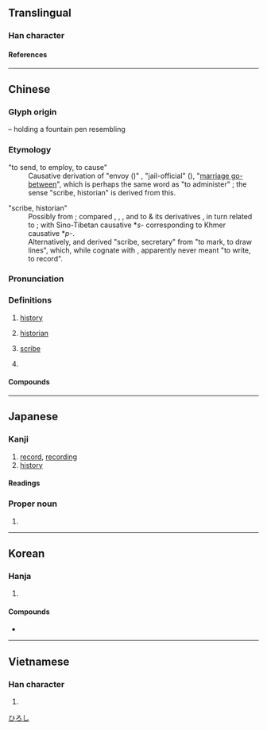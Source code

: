 {{also|吏|更}}
{{character info}}
==Translingual==

===Han character===
{{Han char|rn=30|rad=口|as=02|sn=5|four=50006|canj=LK|ids=⿻口乂}}

====References====
{{Han ref|kx=0173.030|dkj=03249|dj=0384.040|hdz=10571.020|uh=53F2}}

----

==Chinese==
{{zh-forms|alt=㕜}}

===Glyph origin===
{{Han etym}}

{{liushu|p}} – {{och-l|又|hand}} holding a fountain pen resembling {{och-l|中}}

===Etymology===
;"to send, to employ, to cause"
:Causative derivation of {{och-l|理|tr=rəʔ}} "envoy ({{w|Zuozhuan|Zuo}})" , "jail-official" ({{w|Guanzi}}), "[[matchmaker|marriage go-between]]", which is perhaps the same word as {{och-l|理|tr=rəʔ}} "to administer" {{zh-ref|(Schuessler 2007)}}; the sense "scribe, historian" is derived from this.

;"scribe, historian"
:Possibly from {{der|zh|aav}}; {{zh-ref|Schuessler (2007)}} compared {{zh-l|理}}, {{zh-l|吏|official}}, {{zh-l|史|scribe, historian}}, and {{zh-l|使|ambassador}} to {{cog|mkh-okm|re||to move, change position}} & its derivatives {{cog|mkh-okm|pre||to send, order, assign, appoint, delegate, use, employ, make}}, in turn related to {{m|mkh-okm|paṃre||to serve; service, duty; servant, delegate, representative, minister}}; with Sino-Tibetan causative *''s-'' corresponding to Khmer causative *''p-''.
:Alternatively, {{zh-ref|Unger (1990)}} and {{zh-ref|Starostin & Peiros (1996)}} derived {{och-l|[[史]]}} "scribe, secretary" from {{och-l|理}} "to mark, to draw lines", which, while cognate with {{cog|bo|འབྲི||to write, to draw}}, apparently never meant "to write, to record".

===Pronunciation===
{{zh-pron
|m=shǐ
|m-s=
|dg=сы3
|c=si2
|c-t=lhu2
|g=si3
|h=pfs=sṳ́;gd=si3
|j=si2
|mb=sǔ
|md=sṳ̄
|mn=xm,zz,tw:sú/qz:sír/ph:sí/sái
|mn_note=sír/sú/sí - literary; sái - vernacular
|mn-t=se2/su2
|mn-t_note=su2 - Chaoyang, Puning, Huilai
|w=2sr
|x=shr3
|mc=y
|oc=y
|cat=n,pn
}}

===Definitions===
{{zh-hanzi}}

# [[history]]
# {{lb|zh|historical|_|or|_|archaic}} [[historian]]
# {{lb|zh|historical}} [[scribe]]
# {{surname|zh}}

====Compounds====
{{zh-der|三史|二十五史|二十六史|二十四史|五代史|令史|仿連史紙|佞史|信史|修史|儒林外史|元史|元祕史|內史|六經皆史|別史|刺史|刺史天|北史|南史|南史氏|口述歷史|古史|史不絕書|史乘|史冊|史前史|史前時代|史可法|史奴比|史學|史官|史家|史密斯|史實|史思明|史懷哲|史文赫丁|史料|史晨碑|史書|史游|史無前例|史特勞斯|史瓦濟蘭|史筆|史籀|史籀篇|史籍|史蒂芬生|史記|史評|史詩|史賓塞|史跡|史迪威|史通|史達林|史遷|史部|史鈔|史鑑|史館|史魚|史鰌|右史|名垂青史|名標青史|唯物史觀|四史|國別史|國史|國史館|地球史|外史|大掾史|大柱史|太史|太史令|太史公|女史|安史之亂|宋史|將兵長史|小史|左史|左圖右史|廌史|御史|御史大夫|御史臺|御史雨|思想史|戰史|才如史遷|政治史|教育史|文史|文學史|新五代史|新元史|斷代史|書史|有史以來|朝經暮史|枕經藉史|柱下史|樂史|正史|病史|歷史|歷史劇|歷史名詞|歷史學|歷史小說|歷史年表|歷史文學|歷史時代|歷史線圖|歷史觀|歷史語詞|歷史重演|民生史觀|津史|清史稿|漁經獵史|班史|現代史|琴史|畫史|監察御史|眉史|瞽史|石刻史料|研經鑄史|硯史|祕史|祝史|私史|稗史|稗官野史|穢史|經史子集|經史笥|經濟史觀|編年史|繡衣御史|繹史|羅曼史|美術史|腐史|舊五代史|良史|花史|荷馬史詩|蕭史|藏室史|蘭臺令史|西洋史|詠史詩|詩史|講史|豔史|路史|近世史|通史|連史紙|野史|金史|鐵面御史|長史|開化史|雜史|青史|青史傳名|青史名留|青史流芳|青史留名|韻史|麟史|史祠|史撥尼克:si2 but6 nei4 hak1}}

----

==Japanese==

===Kanji===
{{ja-kanji|grade=4|rs=口02}}

# [[record]], [[recording]]
# [[history]]

====Readings====
{{ja-readings
|goon=し
|kanon=し
|on=じ
|kun=ふひと-, ふびと-, ふみ-, さかん
}}

===Proper noun===
{{ja-pos|proper|ひろし}}

# {{given name|ja|male}}

[[Category:Japanese male given names|ひろし]]

----

==Korean==

===Hanja===
{{ko-hanja|역사|사}}

# {{hanja form of|사|[[history]]}}

====Compounds====
* {{ko-l|역사|[[history]]|歷史}}

----

==Vietnamese==

===Han character===
{{vi-readings|reading=[[sử]]|rs=口02}}

# {{rfdef|vi|sort=口02}}